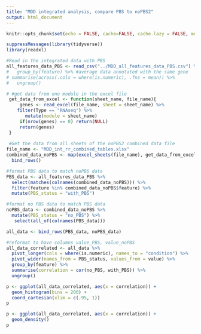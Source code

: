 ```yaml
---
title: "MDD integrated analysis, compare PBS to noPBS2"
output: html_document
---
```


```r
knitr::opts_chunk$set(echo = FALSE, cache=FALSE, cache.lazy = FALSE, message=FALSE, warning = FALSE, fig.height=10, fig.width=14)

suppressMessages(library(tidyverse))
library(readxl)

```


```r

#Read in the integrated data with PBS
all_features_data_PBS <- read_csv("../MDD_all_features_data_PBS.csv") %>%   filter(Type == "RNAseq")
#   group_by(feature) %>% #average data annotated with the same gene
# summarise(across(.cols = where(is.numeric), .fns = mean)) %>%
#   ungroup()

# #get data from one module in the excel file
 get_data_from_excel <- function(sheet_name, file_name){
     genes <- read_excel(file_name, sheet = sheet_name) %>%
    filter(Type == "RNAseq") %>%
       mutate(module = sheet_name)
     if(nrow(genes) == 0) return(NULL)
     return(genes)
 }
 
 #Get the data from all sheets of the noPBS2 combined data file
file_name <- "MDD_int_rr_combined_tables.xlsx"
combined_data_noPBS <- map(excel_sheets(file_name), get_data_from_excel, file_name = file_name) %>%
  bind_rows()

#format PBS data to match noPBS data
PBS_data <- all_features_data_PBS %>%
  select(matches(colnames(combined_data_noPBS))) %>%
  filter(feature %in% combined_data_noPBS$feature) %>%
  mutate(PBS_status = "with_PBS")

#format no PBS data to match PBS data
noPBS_data <- combined_data_noPBS %>%
  mutate(PBS_status = "no_PBS") %>%
   select(all_of(colnames(PBS_data)))

all_data <- bind_rows(PBS_data, noPBS_data)

#reformat to have columns value_PBS, value_noPBS
all_data_correlated <- all_data %>%
  pivot_longer(cols = where(is.numeric), names_to = "condition") %>%
  pivot_wider(names_from = PBS_status, values_from = value) %>%
  group_by(feature) %>%
  summarise(correlation = cor(no_PBS, with_PBS)) %>%
  ungroup()

```

```r

p <- ggplot(all_data_correlated, aes(x = correlation)) +
  geom_histogram(bins = 200) +
  coord_cartesian(xlim = c(.95, 1))
p

p <- ggplot(all_data_correlated, aes(x = correlation)) +
  geom_density()
p



```




